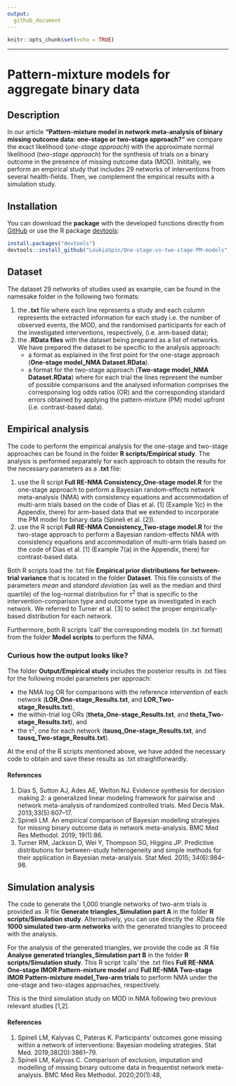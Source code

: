 ```yaml
---
output:
  github_document
---
```



```r
knitr::opts_chunk$set(echo = TRUE)
```


***


# Pattern-mixture models for aggregate binary data{.tabset .tabset-fade .tabset-pills}

## Description

In our article __"Pattern-mixture model in network meta-analysis of binary missing outcome data: one-stage or two-stage approach?"__ we compare the exact likelihood (_one-stage approach_) with the approximate normal likelihood (_two-stage approach_) for the synthesis of trials on a binary outcome in the presence of missing outcome data (MOD). Inititally, we perform an empirical study that includes 29 networks of interventions from several health-fields. Then, we complement the empirical results with a simulation study.  

## Installation 

You can download the __package__ with the developed functions directly from [GitHub](https://github.com/LoukiaSpin/One-stage-vs-two-stage-PM-models) or use the R package [devtools](https://cran.r-project.org/web/packages/devtools/index.html):

```r
install.packages("devtools")
devtools::install_github("LoukiaSpin/One-stage-vs-two-stage-PM-models", build_vignettes = T)
```
## Dataset 

The dataset 29 networks of studies used as example, can be found in the namesake folder in the following two formats:

1. the __.txt__ file where each line represents a study and each column represents the extracted information for each study i.e. the number of observed events, the MOD, and the randomised participants for each of the investigated interventions, respectively, (i.e. arm-based data);
2. the __.RData files__ with the dataset being prepared as a list of networks. We have prepared the dataset to be specific to the analysis approach:
   * a format as explained in the first point for the one-stage approach (__One-stage model_NMA Dataset.RData__).
   * a format for the two-stage approach (__Two-stage model_NMA Dataset.RData__) where for each trial the lines represent the number of possible comparisons and the analysed information comprises the corresponsing log odds ratios (OR) and the corresponding standard errors obtained by applying the pattern-mixture (PM) model upfront (i.e. contrast-based data).
   
## Empirical analysis

The code to perform the empirical analysis for the one-stage and two-stage approaches can be found in the folder __R scripts/Empirical study__. The analysis is performed separately for each approach to obtain the results for the necessary parameters as a __.txt__ file:

1. use the R script __Full RE-NMA Consistency_One-stage model.R__ for the one-stage approach to perform a Bayesian random-effects network meta-analysis (NMA) with consistency equations and accommodation of multi-arm trials based on the code of Dias et al. [1] (Example 1(c) in the Appendix, there) for arm-based data that we extended to incorporate the PM model for binary data (Spineli et al. [2]).
2. use the R script __Full RE-NMA Consistency_Two-stage model.R__ for the two-stage approach to perform a Bayesian random-effects NMA with consistency equations and accommodation of multi-arm trials based on the code of Dias et al. [1] (Example 7(a) in the Appendix, there) for contrast-based data.

Both R scripts load the .txt file __Empirical prior distributions for between-trial variance__ that is located in the folder __Dataset__. This file consists of the parameters _mean_ and _standard deviation_ (as well as the median and third quartile) of the log-normal distribution for &tau;<sup>2</sup> that is specific to the intervention-comparison type and outcome type as investigated in each network. We referred to Turner et al. [3] to select the proper empirically-based distribution for each network.

Furthermore, both R scripts 'call' the corresponding models (in .txt format) from the folder __Model scripts__ to perform the NMA. 

### Curious how the output looks like?

The folder __Output/Empirical study__ includes the posterior results in .txt files for the following model parameters per approach:

* the NMA log OR for comparisons with the reference intervention of each network (__LOR_One-stage_Results.txt__, and __LOR_Two-stage_Results.txt__), 
* the within-trial log ORs (__theta_One-stage_Results.txt__, and __theta_Two-stage_Results.txt__), and 
* the &tau;<sup>2</sup>, one for each network (__tausq_One-stage_Results.txt__, and __tausq_Two-stage_Results.txt__). 

At the end of the R scripts mentioned above, we have added the necessary code to obtain and save these results as .txt straightforwardly.

#### References

1. Dias S, Sutton AJ, Ades AE, Welton NJ. Evidence synthesis for decision making 2: a generalized linear modeling framework for pairwise and network meta-analysis of randomized controlled trials. Med Decis Mak. 2013;33(5):607–17. 
2. Spineli LM. An empirical comparison of Bayesian modelling strategies for missing binary outcome data in network meta-analysis. BMC Med Res Methodol. 2019; 19(1):86.
3. Turner RM, Jackson D, Wei Y, Thompson SG, Higgins JP. Predictive distributions for between-study heterogeneity and simple methods for their application in Bayesian meta-analysis. Stat Med. 2015; 34(6):984–98. 

## Simulation analysis

The code to generate the 1,000 triangle networks of two-arm trials is provided as .R file __Generate triangles_Simulation part A__ in the folder __R scripts/Simulation study__. Alternatively, you can use directly the .RData file __1000 simulated two-arm networks__ with the generated triangles to proceed with the analysis. 

For the analysis of the generated triangles, we provide the code as .R file __Analyse generated triangles_Simulation part B__ in the folder __R scripts/Simulation study__. This R script 'calls' the .txt files __Full RE-NMA One-stage IMOR Pattern-mixture model__ and __Full RE-NMA Two-stage IMOR Pattern-mixture model_Two-arm trials__ to perform NMA under the one-stage and two-stages approaches, respectively.

This is the third simulation study on MOD in NMA following two previous relevant studies [1,2].

#### References

1. Spineli LM, Kalyvas C, Pateras K. Participants’ outcomes gone missing within a network of interventions: Bayesian modeling strategies. Stat Med. 2019;38(20):3861–79. 
2. Spineli LM, Kalyvas C. Comparison of exclusion, imputation and modelling of missing binary outcome data in frequentist network meta-analysis. BMC Med Res Methodol. 2020;20(1):48,
